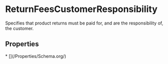 
# ReturnFeesCustomerResponsibility

Specifies that product returns must be paid for, and are the responsibility of, the customer.

## Properties

<Grid>
* [](/Properties/Schema.org/)

</Grid>

